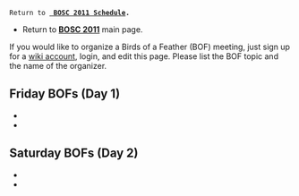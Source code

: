  Return to '''[[BOSC_2011_Schedule | BOSC 2011 Schedule]].'''
* Return to '''[[BOSC_2011 | BOSC 2011]]''' main page.

If you would like to organize a Birds of a Feather (BOF) meeting, just sign up for a [[Special:Userlogin| wiki account]], login, and edit this page. Please list the BOF topic and the name of the organizer.

== Friday BOFs (Day 1) ==

* 
*

== Saturday BOFs (Day 2) ==

*
*